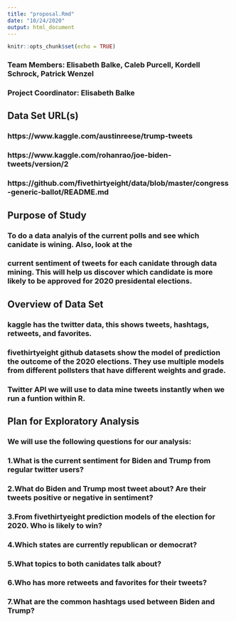 ```yaml
---
title: "proposal.Rmd"
date: "10/24/2020"
output: html_document
---
```


```r
knitr::opts_chunk$set(echo = TRUE)
```

### Team Members:  Elisabeth Balke, Caleb Purcell, Kordell Schrock, Patrick Wenzel
### Project Coordinator: Elisabeth Balke

## Data Set URL(s)
### https://www.kaggle.com/austinreese/trump-tweets
###  https://www.kaggle.com/rohanrao/joe-biden-tweets/version/2
### https://github.com/fivethirtyeight/data/blob/master/congress-generic-ballot/README.md

## Purpose of Study
### To do a data analyis of the current polls and see which canidate is wining. Also, look at the 
### current sentiment of tweets for each canidate through data mining. This will help us discover which candidate is more likely to be approved for 2020 presidental elections.

## Overview of Data Set
### kaggle has the twitter data, this shows tweets, hashtags, retweets, and favorites.
### fivethirtyeight github datasets show the model of prediction the outcome of the 2020 elections. They use multiple models from different pollsters that have different weights and grade.
### Twitter API we will use to data mine tweets instantly when we run a funtion within R. 

## Plan for Exploratory Analysis
### We will use the following questions for our analysis:

### 1.What is the current sentiment for Biden and Trump from regular twitter users?
### 2.What do Biden and Trump most tweet about? Are their tweets positive or negative in sentiment? 
### 3.From fivethirtyeight prediction models of the election for 2020. Who is likely to win?
### 4.Which states are currently republican or democrat?
### 5.What topics to both canidates talk about?
### 6.Who has more retweets and favorites for their tweets?
### 7.What are the common hashtags used between Biden and Trump?
